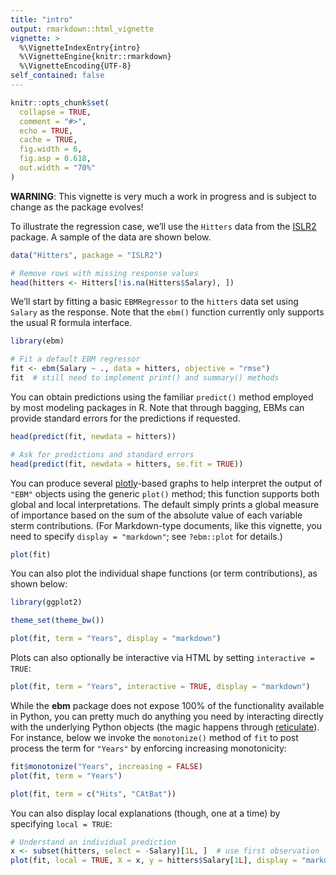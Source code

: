 ```yaml
---
title: "intro"
output: rmarkdown::html_vignette
vignette: >
  %\VignetteIndexEntry{intro}
  %\VignetteEngine{knitr::rmarkdown}
  %\VignetteEncoding{UTF-8}
self_contained: false
---
```


```r
knitr::opts_chunk$set(
  collapse = TRUE,
  comment = "#>",
  echo = TRUE,
  cache = TRUE,
  fig.width = 6,
  fig.asp = 0.618,
  out.width = "70%"
)
```

**WARNING**: This vignette is very much a work in progress and is subject to change as the package evolves!

To illustrate the regression case, we'll use the `Hitters` data from the [ISLR2](https://cran.r-project.org/package=ISLR2) package. A sample of the data are shown below.

```r
data("Hitters", package = "ISLR2")

# Remove rows with missing response values
head(hitters <- Hitters[!is.na(Hitters$Salary), ])
```

We'll start by fitting a basic `EBMRegressor` to the `hitters` data set using `Salary` as the response. Note that the `ebm()` function currently only supports the usual R formula interface.

```r
library(ebm)

# Fit a default EBM regressor
fit <- ebm(Salary ~ ., data = hitters, objective = "rmse")
fit  # still need to implement print() and summary() methods
```

You can obtain predictions using the familiar `predict()` method employed by most modeling packages in R. Note that through bagging, EBMs can provide standard errors for the predictions if requested.

```r
head(predict(fit, newdata = hitters))

# Ask for predictions and standard errors
head(predict(fit, newdata = hitters, se.fit = TRUE))
```
You can produce several [plotly](https://plotly.com/r/)-based graphs to help interpret the output of `"EBM"` objects using the generic `plot()` method; this function supports both global and local interpretations. The default simply prints a global measure of importance based on the sum of the absolute value of each variable sterm contributions. (For Markdown-type documents, like this vignette, you need to specify `display = "markdown"`; see `?ebm::plot` for details.)

```r
plot(fit)
```

You can also plot the individual shape functions (or term contributions), as shown below:

```r
library(ggplot2)

theme_set(theme_bw())

plot(fit, term = "Years", display = "markdown")
```
Plots can also optionally be interactive via HTML by setting `interactive = TRUE`:

```r
plot(fit, term = "Years", interactive = TRUE, display = "markdown")
```

While the **ebm** package does not expose 100% of the functionality available in Python, you can pretty much do anything you need by interacting directly with the underlying Python objects (the magic happens through [reticulate](https://rstudio.github.io/reticulate/)). For instance, below we invoke the `monotonize()` method of `fit` to post process the term for `"Years"` by enforcing increasing monotonicity:

```r
fit$monotonize("Years", increasing = FALSE)
plot(fit, term = "Years")
```

```r
plot(fit, term = c("Hits", "CAtBat"))
```

You can also display local explanations (though, one at a time) by specifying `local = TRUE`:

```r
# Understand an individual prediction
x <- subset(hitters, select = -Salary)[1L, ]  # use first observation
plot(fit, local = TRUE, X = x, y = hitters$Salary[1L], display = "markdown")
```
